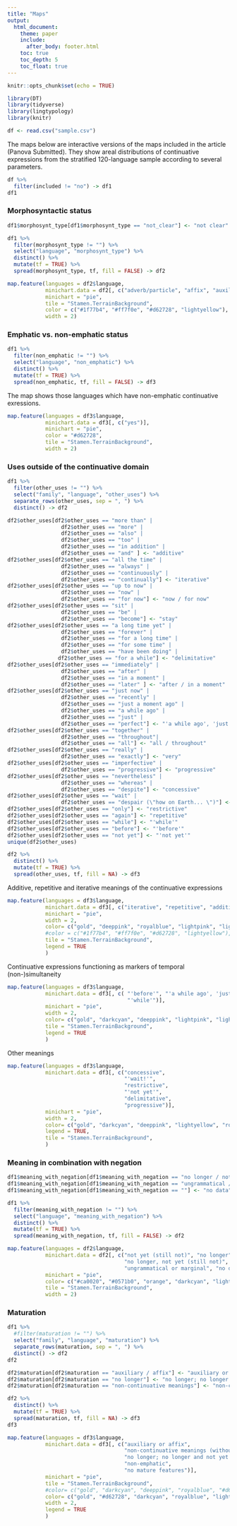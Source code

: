```yaml
---
title: "Maps"
output:
  html_document:
    theme: paper
    include:
      after_body: footer.html
    toc: true
    toc_depth: 5
    toc_float: true
---
```



```r
knitr::opts_chunk$set(echo = TRUE)
```


```r
library(DT)
library(tidyverse)
library(lingtypology)
library(knitr)
```


```r
df <- read.csv("sample.csv")
```



The maps below are interactive versions of the maps included in the article (Panova Submitted). They show areal distributions of continuative expressions from the stratified 120-language sample according to several parameters.


```r
df %>%
  filter(included != "no") -> df1
df1
```

### Morphosyntactic status



```r
df1$morphosynt_type[df1$morphosynt_type == "not_clear"] <- "not clear"
```



```r
df1 %>%
  filter(morphosynt_type != "") %>%
  select("language", "morphosynt_type") %>%
  distinct() %>%
  mutate(tf = TRUE) %>%
  spread(morphosynt_type, tf, fill = FALSE) -> df2
```


```r
map.feature(languages = df2$language,
            minichart.data = df2[, c("adverb/particle", "affix", "auxiliary", "not clear")],
            minichart = "pie",
            tile = "Stamen.TerrainBackground",
            color = c("#1f77b4", "#ff7f0e", "#d62728", "lightyellow"),
            width = 2)
```


### Emphatic vs. non-emphatic status


```r
df1 %>%
  filter(non_emphatic != "") %>%
  select("language", "non_emphatic") %>%
  distinct() %>%
  mutate(tf = TRUE) %>%
  spread(non_emphatic, tf, fill = FALSE) -> df3
```

The map shows those languages which have non-emphatic continuative exressions.



```r
map.feature(languages = df3$language,
            minichart.data = df3[, c("yes")],
            minichart = "pie",
            color = "#d62728",
            tile = "Stamen.TerrainBackground",
            width = 2)
```

### Uses outside of the continuative domain

```r
df1 %>%
  filter(other_uses != "") %>%
  select("family", "language", "other_uses") %>%
  separate_rows(other_uses, sep = ", ") %>%
  distinct() -> df2
```

```r
df2$other_uses[df2$other_uses == "more than" |
                 df2$other_uses == "more" |
                 df2$other_uses == "also" |
                 df2$other_uses == "too" |
                 df2$other_uses == "in addition" |
                 df2$other_uses == "and" ] <- "additive"
df2$other_uses[df2$other_uses == "all the time" |
                 df2$other_uses == "always" |
                 df2$other_uses == "continuously" |
                 df2$other_uses == "continually"] <- "iterative"
df2$other_uses[df2$other_uses == "up to now" |
                 df2$other_uses == "now" |
                 df2$other_uses == "for now"] <- "now / for now"
df2$other_uses[df2$other_uses == "sit" |
                 df2$other_uses == "be" |
                 df2$other_uses == "become"] <- "stay"
df2$other_uses[df2$other_uses == "a long time yet" |
                 df2$other_uses == "forever" |
                 df2$other_uses == "for a long time" |
                 df2$other_uses == "for some time" |
                 df2$other_uses == "have been doing" |
                df2$other_uses == "for a while"] <- "delimitative"
df2$other_uses[df2$other_uses == "immediately" |
                 df2$other_uses == "after" |
                 df2$other_uses == "in a moment" |
                 df2$other_uses == "later" ] <- "after / in a moment"
df2$other_uses[df2$other_uses == "just now" |
                 df2$other_uses == "recently" |
                 df2$other_uses == "just a moment ago" |
                 df2$other_uses == "a while ago" |
                 df2$other_uses == "just" |
                 df2$other_uses == "perfect"] <- "'a while ago', 'just', 'recently'"
df2$other_uses[df2$other_uses == "together" |
                 df2$other_uses == "throughout"|
                 df2$other_uses == "all"] <- "all / throughout"
df2$other_uses[df2$other_uses == "really" |
                 df2$other_uses == "exactly"] <- "very"
df2$other_uses[df2$other_uses == "imperfective" |
                 df2$other_uses == "progressive"] <- "progressive"
df2$other_uses[df2$other_uses == "nevertheless" |
                 df2$other_uses == "whereas" |
                 df2$other_uses == "despite"] <- "concessive"
df2$other_uses[df2$other_uses == "wait" |
                 df2$other_uses == "despair (\"how on Earth... \")"] <- "'wait!'"
df2$other_uses[df2$other_uses == "only"] <- "restrictive"
df2$other_uses[df2$other_uses == "again"] <- "repetitive"
df2$other_uses[df2$other_uses == "while"] <- "'while'"
df2$other_uses[df2$other_uses == "before"] <- "'before'"
df2$other_uses[df2$other_uses == "not yet"] <- "'not yet'"
unique(df2$other_uses)
```






```r
df2 %>%
  distinct() %>%
  mutate(tf = TRUE) %>%
  spread(other_uses, tf, fill = NA) -> df3
```






Additive, repetitive and iterative meanings of the continuative expressions

```r
map.feature(languages = df3$language,
            minichart.data = df3[, c("iterative", "repetitive", "additive")],
            minichart = "pie",
            width = 2,
            color= c("gold", "deeppink", "royalblue", "lightpink", "lightsalmon", "lightseagreen", "mediumvioletred", "limegreen"),
            #color = c("#1f77b4", "#ff7f0e", "#d62728", "lightyellow"),
            tile = "Stamen.TerrainBackground",
            legend = TRUE
            )
```

Continuative expressions functioning as markers of temporal (non-)simultaneity
```r
map.feature(languages = df3$language,
            minichart.data = df3[, c( "'before'", "'a while ago', 'just', 'recently'", 
                                      "'while'")],
            minichart = "pie",
            width = 2,
            color= c("gold", "darkcyan", "deeppink", "lightpink", "lightsalmon", "lightseagreen", "mediumvioletred", "lightyellow", "limegreen"),
            tile = "Stamen.TerrainBackground",
            legend = TRUE
            )
```

Other meanings

```r
map.feature(languages = df3$language,
            minichart.data = df3[, c("concessive",
                                     "'wait!'",
                                     "restrictive",
                                     "'not yet'",
                                     "delimitative",
                                     "progressive")],
            minichart = "pie",
            width = 2,
            color= c("gold", "darkcyan", "deeppink", "lightyellow", "royalblue", "#d62728"),
            legend = TRUE,
            tile = "Stamen.TerrainBackground",
            )
```


### Meaning in combination with negation


```r
df1$meaning_with_negation[df1$meaning_with_negation == "no longer / not yet (still not)"] <- "no longer, not yet (still not)"
df1$meaning_with_negation[df1$meaning_with_negation == "ungrammatical / marginal"] <- "ungrammatical or marginal"
df1$meaning_with_negation[df1$meaning_with_negation == ""] <- "no data"

```

```r
df1 %>%
  filter(meaning_with_negation != "") %>%
  select("language", "meaning_with_negation") %>%
  distinct() %>%
  mutate(tf = TRUE) %>%
  spread(meaning_with_negation, tf, fill = FALSE) -> df2
```


```r
map.feature(languages = df2$language,
            minichart.data = df2[, c("not yet (still not)", "no longer",
                                     "no longer, not yet (still not)", 
                                     "ungrammatical or marginal", "no data")],
            minichart = "pie",
            color= c("#ca0020", "#0571b0", "orange", "darkcyan", "lightyellow"),
            tile = "Stamen.TerrainBackground",
            width = 2)
```



### Maturation



```r
df1 %>%
  #filter(maturation != "") %>%
  select("family", "language", "maturation") %>%
  separate_rows(maturation, sep = ", ") %>%
  distinct() -> df2
df2
```

```r
df2$maturation[df2$maturation == "auxiliary / affix"] <- "auxiliary or affix"
df2$maturation[df2$maturation == "no longer"] <- "no longer; no longer and not yet (still not); ungrammatical or marginal"
df2$maturation[df2$maturation == "non-continuative meanings"] <- "non-continuative meanings (without additive and repetitive)"
```


```r
df2 %>%
  distinct() %>%
  mutate(tf = TRUE) %>%
  spread(maturation, tf, fill = NA) -> df3
df3
```

```r
map.feature(languages = df3$language,
            minichart.data = df3[, c("auxiliary or affix", 
                                     "non-continuative meanings (without additive and repetitive)", 
                                     "no longer; no longer and not yet (still not); ungrammatical or marginal", 
                                     "non-emphatic", 
                                     "no mature features")],
            minichart = "pie",
            tile = "Stamen.TerrainBackground",
            #color= c("gold", "darkcyan", "deeppink", "royalblue", "#d62728", "lightyellow"),
            color= c("gold", "#d62728", "darkcyan", "royalblue", "lightyellow"),
            width = 2,
            legend = TRUE
            )
```



